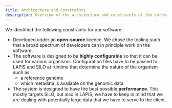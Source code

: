 ```yaml
---
title: Architecture and Constraints
description: Overview of the architecture and constraints of the software.
---
```


We identified the following constraints for our software:

- Developed under an **open-source** licence.
  We chose the tooling such that a broad spectrum of developers can in principle work on the software.
- The software is designed to be **highly configurable** so that it can be used for various organisms.
  Configuration files have to be passed to LAPIS and SILO at runtime that determine the nature of the organism such as:
    - a reference genome
    - which metadata is available on the genomic data
- The system is designed to have the best possible **performance**.
  This mostly targets SILO, but also in LAPIS,
  we have to keep in mind that we are dealing with potentially large data that we have to serve to the client.
